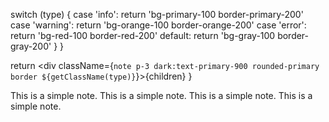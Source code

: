   switch (type) {
    case 'info':
      return 'bg-primary-100 border-primary-200'
    case 'warning':
      return 'bg-orange-100 border-orange-200'
    case 'error':
      return 'bg-red-100 border-red-200'
    default:
      return 'bg-gray-100 border-gray-200'
  }
}

  return <div className={`note p-3 dark:text-primary-900 rounded-primary border ${getClassName(type)}`}>{children}</div>
}

<Note>
  This is a simple note.
</Note>

<Note type="info">
  This is a simple note.
</Note>

<Note type="warning">
  This is a simple note.
</Note>

<Note type="error">
  This is a simple note.
</Note>


